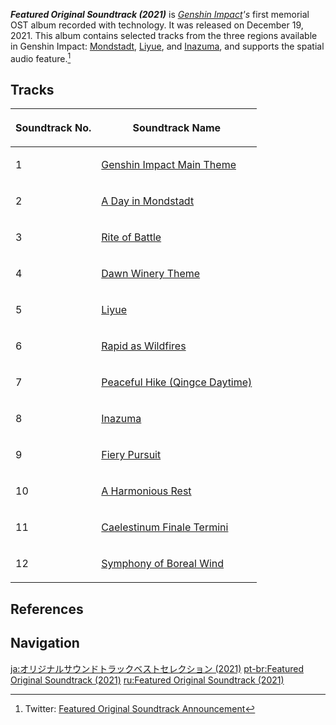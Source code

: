 {{Album Infobox
|image       = Featured Original Soundtrack (2021).png
|type        = Featured Soundtracks
|group       = Albums
|medium      = Digital
|releaseDate = 2021-12-19
|length      = 40 min - 12 Tracks
|spotify     = 
}}
'''''Featured Original Soundtrack (2021)''''' is ''[[Genshin Impact]]'s'' first memorial OST album recorded with {{w|Dolby Atmos}} technology. It was released on December 19, 2021. This album contains selected tracks from the three regions available in Genshin Impact: [[Mondstadt]], [[Liyue]], and [[Inazuma]], and supports the spatial audio feature.<ref>Twitter: [https://twitter.com/genshinimpact/status/1472423184171343872 Featured Original Soundtrack Announcement]</ref>

==Tracks==
{| class="article-table tdc1"
! Soundtrack No.
! Soundtrack Name
|-
| 1 || [[Genshin Impact Main Theme]]
|-
| 2 || [[A Day in Mondstadt]]
|-
| 3 || [[Rite of Battle]]
|-
| 4 || [[Dawn Winery Theme (The Wind and The Star Traveler)|Dawn Winery Theme]]
|-
| 5 || [[Liyue (Soundtrack)|Liyue]]
|-
| 6 || [[Rapid as Wildfires]]
|-
| 7 || [[Peaceful Hike (Qingce Daytime)]]
|-
| 8 || [[Inazuma (Soundtrack)|Inazuma]]
|-
| 9 || [[Fiery Pursuit]]
|-
| 10 || [[A Harmonious Rest]]
|-
| 11 || [[Caelestinum Finale Termini]]
|-
| 12 || [[Symphony of Boreal Wind]]
|}

==References==
{{Reflist}}

==Navigation==
{{Album Navbox|misc}}

[[ja:オリジナルサウンドトラックベストセレクション (2021)]]
[[pt-br:Featured Original Soundtrack (2021)]]
[[ru:Featured Original Soundtrack (2021)]]